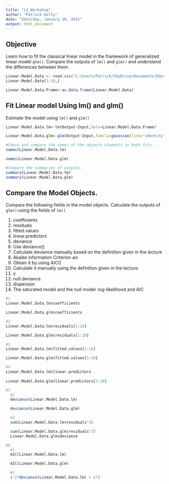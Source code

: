 ```yaml
---
title: "L1_Workshop"
author: "Patrick Kelly"
date: "Saturday, January 10, 2015"
output: html_document
---
```


Objective
---

Learn how to fit the classical linear model in the framework of generalized linear model `glm()`.
Compare the outputs of `lm()` and `glm()` and understand the differences between them.

```r
Linear.Model.Data <- read.csv("C:/Users/Patrick/SkyDrive/Documents/Education/UChicago/Linear_NonLinear/Week1ProjectData.csv",header=TRUE,sep=",")
Linear.Model.Data[1:10,]

Linear.Model.Data.Frame<-as.data.frame(Linear.Model.Data)
```

Fit Linear model Using lm() and glm()
---

Estimate the model using `lm()` and `glm()`

```r
Linear.Model.Data.lm<-lm(Output~Input,data=Linear.Model.Data.Frame)

Linear.Model.Data.glm<-glm(Output~Input,family=gaussian(link="identity"),data=Linear.Model.Data.Frame)

#Check and compare the names of the objects elements in both fits.
names(Linear.Model.Data.lm)

names(Linear.Model.Data.glm)

#Compare the summaries of outputs.
summary(Linear.Model.Data.lm)
summary(Linear.Model.Data.glm)
```

Compare the Model Objects.
---

Compare the following fields in the model objects.
Calculate the outputs of `glm()` using the fields of `lm()`

1. coefficients
2. residuals
3. fitted.values
4. linear.predictors
5. deviance
  1. Use deviance()
  2. Calculate deviance manually based on the definition given in the lecture
6. Akaike Information Criterion aic
  1. Obtain it by using AIC()
  2. Calculate it manually using the definition given in the lecture.
7. y
8. null.deviance
9. dispersion
10. The saturated model and the null model: log-likelihood and AIC

```r
#1
Linear.Model.Data.lm$coefficients

Linear.Model.Data.glm$coefficients

#2
Linear.Model.Data.lm$residuals[1:10]

Linear.Model.Data.glm$residuals[1:10]

#3
Linear.Model.Data.lm$fitted.values[1:10]

Linear.Model.Data.glm$fitted.values[1:10]

#4
Linear.Model.Data.lm$linear.predictors
  
Linear.Model.Data.glm$linear.predictors[1:10]

#5
  #1
  deviance(Linear.Model.Data.lm)

  deviance(Linear.Model.Data.glm)

  #2
  sum(Linear.Model.Data.lm$residuals^2)

  sum(Linear.Model.Data.glm$residuals^2)
  Linear.Model.Data.glm$deviance

#6
  #1
  AIC(Linear.Model.Data.lm)

  AIC(Linear.Model.Data.glm)

  #2
  (-2*deviance(Linear.Model.Data.lm) + 2*)
```



```r

```



```r

```



```r

```



```r

```



```r

```



```r

```
